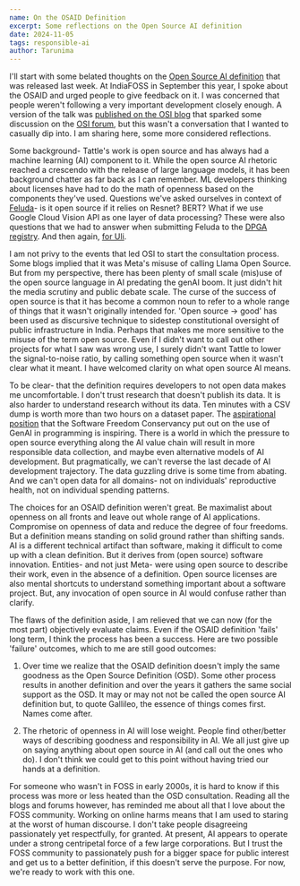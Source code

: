 ```yaml
---
name: On the OSAID Definition
excerpt: Some reflections on the Open Source AI definition
date: 2024-11-05
tags: responsible-ai
author: Tarunima
---
```


I'll start with some belated thoughts on the [Open Source AI definition](https://opensource.org/ai/open-source-ai-definition) that was released last week. At IndiaFOSS in September this year, I spoke about the OSAID and urged people to give feedback on it. I was concerned that people weren't following a very important development closely enough. A version of the talk was [published on the OSI blog](https://opensource.org/blog/data-transparency-in-open-source-ai-protecting-sensitive-datasets) that sparked some discussion on the [OSI forum](https://discuss.opensource.org/t/data-transparency-in-open-source-ai-protecting-sensitive-datasets/588 "Data Transparency in Open Source AI: Protecting Sensitive Datasets"), but this wasn't a conversation that I wanted to casually dip into. I am sharing here, some more considered reflections.

Some background- Tattle's work is open source and has always had a machine learning (AI) component to it. While the open source AI rhetoric reached a crescendo with the release of large language models, it has been background chatter as far back as I can remember. ML developers thinking about licenses have had to do the math of openness based on the components they've used. Questions we've asked ourselves in context of [Feluda](https://github.com/tattle-made/feluda)- is it open source if it relies on Resnet? BERT? What if we use Google Cloud Vision API as one layer of data processing? These were also questions that we had to answer when submitting Feluda to the [DPGA registry](https://www.digitalpublicgoods.net/submission-guide "Submission Guide » Digital Public Goods Alliance"). And then again, [for Uli](https://github.com/tattle-made/Uli "GitHub - tattle-made/Uli: Software and Resources for Mitigating Online Gender Based Violence in India").

I am not privy to the events that led OSI to start the consultation process. Some blogs implied that it was Meta's misuse of calling Llama Open Source. But from my perspective, there has been plenty of small scale (mis)use of the open source language in AI predating the genAI boom. It just didn't hit the media scrutiny and public debate scale. The curse of the success of open source is that it has become a common noun to refer to a whole range of things that it wasn't originally intended for. 'Open source → good' has been used as discursive technique to sidestep constitutional oversight of public infrastructure in India. Perhaps that makes me more sensitive to the misuse of the term open source. Even if I didn't want to call out other projects for what I saw was wrong use, I surely didn't want Tattle to lower the signal-to-noise ratio, by calling something open source when it wasn't clear what it meant. I have welcomed clarity on what open source AI means.

To be clear- that the definition requires developers to not open data makes me uncomfortable. I don't trust research that doesn't publish its data. It is also harder to understand research without its data. Ten minutes with a CSV dump is worth more than two hours on a dataset paper. The [aspirational position](https://sfconservancy.org/news/2024/oct/25/aspirational-on-llm-generative-ai-programming/ "SFC Announces Aspirational Statement on LLM-backed generative AI for Programming") that the Software Freedom Conservancy put out on the use of GenAI in programming is inspiring. There is a world in which the pressure to open source everything along the AI value chain will result in more responsible data collection, and maybe even alternative models of AI development. But pragmatically, we can't reverse the last decade of AI development trajectory. The data guzzling drive is some time from abating. And we can't open data for all domains- not on individuals' reproductive health, not on individual spending patterns.

The choices for an OSAID definition weren't great. Be maximalist about openness on all fronts and leave out whole range of AI applications. Compromise on openness of data and reduce the degree of four freedoms. But a definition means standing on solid ground rather than shifting sands. AI is a different technical artifact than software, making it difficult to come up with a clean definition. But it derives from (open source) software innovation. Entities- and not just Meta- were using open source to describe their work, even in the absence of a definition. Open source licenses are also mental shortcuts to understand something important about a software project. But, any invocation of open source in AI would confuse rather than clarify.

The flaws of the definition aside, I am relieved that we can now (for the most part) objectively evaluate claims. Even if the OSAID definition 'fails' long term, I think the process has been a success. Here are two possible 'failure' outcomes, which to me are still good outcomes:

1. Over time we realize that the OSAID definition doesn't imply the same goodness as the Open Source Definition (OSD). Some other process results in another definition and over the years it gathers the same social support as the OSD. It may or may not not be called the open source AI definition but, to quote Gallileo, the essence of things comes first. Names come after.

2. The rhetoric of openness in AI will lose weight. People find other/better ways of describing goodness and responsibility in AI. We all just give up on saying anything about open source in AI (and call out the ones who do). I don't think we could get to this point without having tried our hands at a definition.

For someone who wasn't in FOSS in early 2000s, it is hard to know if this process was more or less heated than the OSD consultation. Reading all the blogs and forums however, has reminded me about all that I love about the FOSS community. Working on online harms means that I am used to staring at the worst of human discourse. I don't take people disagreeing passionately yet respectfully, for granted. At present, AI appears to operate under a strong centripetal force of a few large corporations. But I trust the FOSS community to passionately push for a bigger space for public interest and get us to a better definition, if this doesn't serve the purpose. For now, we're ready to work with this one.
